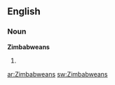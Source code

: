 ==English==

===Noun===
'''Zimbabweans'''

# {{plural of|[[Zimbabwean]]}}

[[ar:Zimbabweans]]
[[sw:Zimbabweans]]